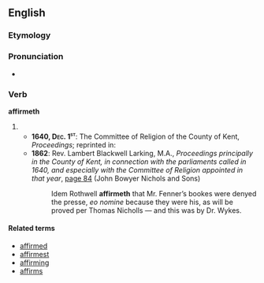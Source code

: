 ==English==

===Etymology===
{{suffix|affirm|eth|lang=en}}

===Pronunciation===
* {{a|RP}} {{IPA|/əˈfɜːmɪθ/}}

===Verb===
'''affirmeth'''

# {{en-archaic third-person singular of|affirm}}
#* <b>1640, <span style="font-variant:small-caps">Dec. 1<sup>st</sup></span></b>: The Committee of Religion of the County of Kent, ''Proceedings''; reprinted in:
#* '''1862''': Rev. Lambert Blackwell Larking, M.A., ''Proceedings principally in the County of Kent, in connection with the parliaments called in 1640, and especially with the Committee of Religion appointed in that year'', [http://books.google.co.uk/books?id=46UUAAAAQAAJ&pg=PA84&dq=affirmeth&ei=_NRbSf2nJpS6ygTzzPnDBg#PPA84,M1 page 84] (John Bowyer Nichols and Sons)
#*: Idem Rothwell '''affirmeth''' that Mr. Fenner’s bookes were denyed the presse, ''eo nomine'' because they were his, as will be proved per Thomas Nicholls — and this was by Dr. Wykes.

====Related terms====
* [[affirmed]]
* [[affirmest]]
* [[affirming]]
* [[affirms]]